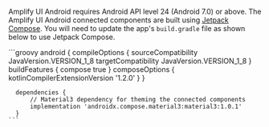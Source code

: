
Amplify UI Android requires Android API level 24 (Android 7.0) or above. The Amplify UI Android connected components are built using [Jetpack Compose](https://developer.android.com/jetpack/compose). You will need to update the app's `build.gradle` file as shown below to use Jetpack Compose.

<ExampleCode>
    ```groovy
      android {
          compileOptions {
              sourceCompatibility JavaVersion.VERSION_1_8
              targetCompatibility JavaVersion.VERSION_1_8
          }
          buildFeatures {
              compose true
          }
          composeOptions {
             kotlinCompilerExtensionVersion '1.2.0'
          }
      }
      
      dependencies {
          // Material3 dependency for theming the connected components
          implementation 'androidx.compose.material3:material3:1.0.1'
      }
    ```
</ExampleCode>
